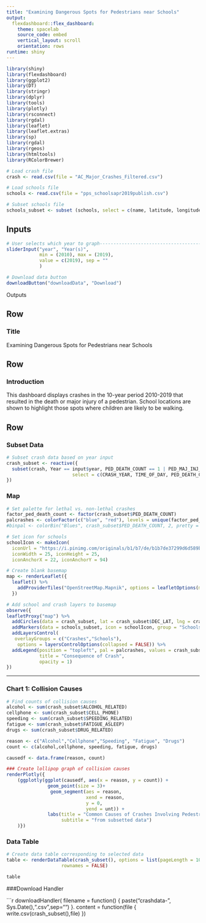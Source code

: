 ```yaml
---
title: "Examining Dangerous Spots for Pedestrians near Schools"
output: 
  flexdashboard::flex_dashboard:
    theme: spacelab
    source_code: embed
    vertical_layout: scroll
    orientation: rows
runtime: shiny
---
```


```r
library(shiny)
library(flexdashboard)
library(ggplot2)
library(DT)
library(stringr)
library(dplyr)
library(tools)
library(plotly)
library(rsconnect)
library(rgdal)
library(leaflet)
library(leaflet.extras)
library(sp)
library(rgdal)
library(rgeos)
library(htmltools)
library(RColorBrewer)

# Load crash file
crash <- read.csv(file = "AC_Major_Crashes_Filtered.csv")

# Load schools file
schools <- read.csv(file = "pps_schoolsapr2019publish.csv")

# Subset schools file
schools_subset <- subset (schools, select = c(name, latitude, longitude))

```
Inputs {.sidebar}
-----------------------------------------------------------------------
```r
# User selects which year to graph-------------------------------------------
sliderInput("year", "Year(s)",
            min = (2010), max = (2019),
            value = c(2019), sep = ""
            )

# Download data button
downloadButton("downloadData", "Download")

```
Outputs


Row {data-height=100}
-----------------------------------------------------------------------
### Title

Examining Dangerous Spots for Pedestrians near Schools


Row {data-height=150}
-----------------------------------------------------------------------
### Introduction

This dashboard displays crashes in the 10-year period 2010-2019 that resulted in the death or major injury of a pedestrian. School locations are shown to highlight those spots where children are likely to be walking.


Row {data-height=150}
-----------------------------------------------------------------------
### Subset Data

```r
# Subset crash data based on year input
crash_subset <- reactive({
  subset(crash, Year == input$year, PED_DEATH_COUNT == 1 | PED_MAJ_INJ_COUNT == 1, 
                        select = c(CRASH_YEAR, TIME_OF_DAY, PED_DEATH_COUNT,PED_MAJ_INJ_COUNT, DEC_LAT, DEC_LONG, ALCOHOL_RELATED,CELL_PHONE, SPEEDING_RELATED, FATIGUE_ASLEEP, DISTRACTED, DEER_RELATED, DRUG_RELATED))
})

```

### Map

```r
# Set palette for lethal vs. non-lethal crashes
factor_ped_death_count <- factor(crash_subset$PED_DEATH_COUNT)
palcrashes <- colorFactor(c("blue", "red"), levels = unique(factor_ped_death_count))
#binpal <- colorBin("Blues", crash_subset$PED_DEATH_COUNT, 2, pretty = FALSE)

# Set icon for schools
schoolIcon <- makeIcon(
  iconUrl = "https://i.pinimg.com/originals/b1/b7/de/b1b7de37299d6d589ba3d7e28652869b.png",
  iconWidth = 25, iconHeight = 25,
  iconAnchorX = 22, iconAnchorY = 94)

# Create blank basemap
map <- renderLeaflet({
  leaflet() %>%
    addProviderTiles("OpenStreetMap.Mapnik", options = leafletOptions(minZoom = 5, maxZoom = 18)) 
  })

# Add school and crash layers to basemap
observe({
leafletProxy("map") %>% 
  addCircles(data = crash_subset, lat = crash_subset$DEC_LAT, lng = crash_subset$DEC_LONG, color = ~palcrashes(crash_subset$PED_DEATH_COUNT), group = "Crashes", popup = paste("Year: ", crash_subset$CRASH_YEAR, "<br>", "Ped Death Count: ", crash_subset$PED_DEATH_COUNT, "<br>", "Ped Major Injury Count: ", crash_subset$PED_MAJ_INJ_COUNT)) %>%
  addMarkers(data = schools_subset, icon = schoolIcon, group = "Schools", popup = schools_subset$name) %>%
  addLayersControl(
   overlayGroups = c("Crashes","Schools"),
    options = layersControlOptions(collapsed = FALSE)) %>%
  addLegend(position = "topleft", pal = palcrashes, values = crash_subset$PED_DEATH_COUNT,
            title = "Consequence of Crash",
            opacity = 1)
})
```
-----------------------------------------------------------------------
### Chart 1: Collision Causes

```r
# Find counts of collision causes
alcohol <- sum(crash_subset$ALCOHOL_RELATED)
cellphone <- sum(crash_subset$CELL_PHONE)
speeding <- sum(crash_subset$SPEEDING_RELATED)
fatigue <- sum(crash_subset$FATIGUE_ASLEEP)
drugs <- sum(crash_subset$DRUG_RELATED)

reason <- c("Alcohol","Cellphone","Speeding", "Fatigue", "Drugs")
count <- c(alcohol,cellphone, speeding, fatigue, drugs)

causedf <- data.frame(reason, count)

### Create lollipop graph of collision causes
renderPlotly({
    (ggplotly(ggplot(causedf, aes(x = reason, y = count)) +
               geom_point(size = 3)+
                geom_segment(aes = reason,
                             xend = reason,
                             y = 0,
                             yend = unt)) +
               labs(title = "Common Causes of Crashes Involving Pedestrians",
                    subtitle = "from subsetted data")
    )})

```

### Data Table

```r
# Create data table corresponding to selected data
table <- renderDataTable(crash_subset(), options = list(pageLength = 10, autoWidth = TRUE, columnDefs = list(list(width = "8px", targets = "all"()))), 
                    rownames = FALSE)

table
```

###Download Handler

```r
downloadHandler(
  filename = function() {
    paste("crashdata-", Sys.Date(),".csv",sep="")
  }.
  content = function(file {
    write.csv(crash_subset(),file)
  })